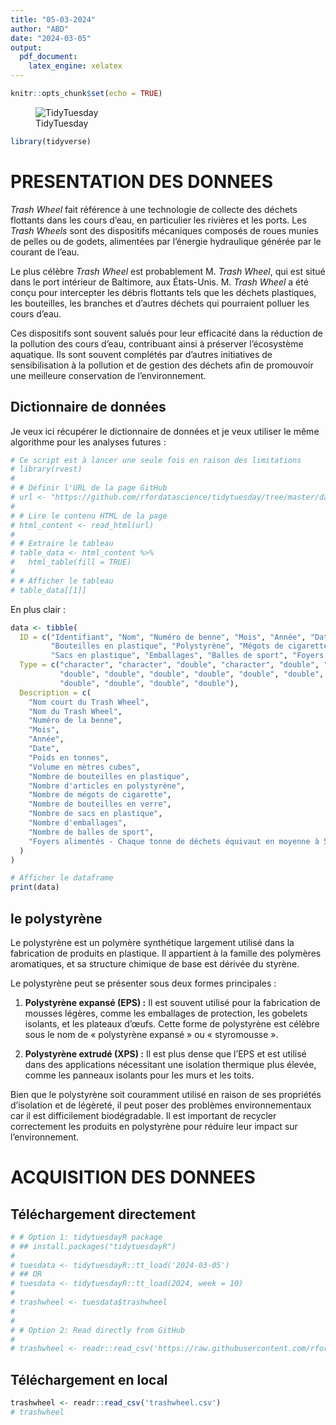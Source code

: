 ```yaml
---
title: "05-03-2024"
author: "ABD"
date: "2024-03-05"
output:
  pdf_document: 
    latex_engine: xelatex
---
```


```r
knitr::opts_chunk$set(echo = TRUE)
```

![TidyTuesday](../../tt_logo.png)
\begin{center}
  \includegraphics[width=0.3\linewidth]{pic1.png}
\end{center}



```r
library(tidyverse)
```



\newpage

# PRESENTATION DES DONNEES

*Trash Wheel* fait référence à une technologie de collecte des déchets flottants dans les cours d'eau, en particulier les rivières et les ports. Les *Trash Wheels* sont des dispositifs mécaniques composés de roues munies de pelles ou de godets, alimentées par l'énergie hydraulique générée par le courant de l'eau.

Le plus célèbre *Trash Wheel* est probablement M. *Trash Wheel*, qui est situé dans le port intérieur de Baltimore, aux États-Unis. M. *Trash Wheel* a été conçu pour intercepter les débris flottants tels que les déchets plastiques, les bouteilles, les branches et d'autres déchets qui pourraient polluer les cours d'eau.

Ces dispositifs sont souvent salués pour leur efficacité dans la réduction de la pollution des cours d'eau, contribuant ainsi à préserver l'écosystème aquatique. Ils sont souvent complétés par d'autres initiatives de sensibilisation à la pollution et de gestion des déchets afin de promouvoir une meilleure conservation de l'environnement.


## Dictionnaire de données
Je veux ici récupérer le dictionnaire de données et je veux utiliser le même algorithme pour les analyses futures : 

```r
# Ce script est à lancer une seule fois en raison des limitations
# library(rvest)
# 
# # Définir l'URL de la page GitHub
# url <- "https://github.com/rfordatascience/tidytuesday/tree/master/data/2024/2024-03-05"
# 
# # Lire le contenu HTML de la page
# html_content <- read_html(url)
# 
# # Extraire le tableau
# table_data <- html_content %>%
#   html_table(fill = TRUE)
# 
# # Afficher le tableau
# table_data[[1]]
```


En plus clair : 
```r
data <- tibble(
  ID = c("Identifiant", "Nom", "Numéro de benne", "Mois", "Année", "Date", "Poids", "Volume",
         "Bouteilles en plastique", "Polystyrène", "Mégots de cigarette", "Bouteilles en verre",
         "Sacs en plastique", "Emballages", "Balles de sport", "Foyers alimentés"),
  Type = c("character", "character", "double", "character", "double", "character",
           "double", "double", "double", "double", "double", "double",
           "double", "double", "double", "double"),
  Description = c(
    "Nom court du Trash Wheel",
    "Nom du Trash Wheel",
    "Numéro de la benne",
    "Mois",
    "Année",
    "Date",
    "Poids en tonnes",
    "Volume en mètres cubes",
    "Nombre de bouteilles en plastique",
    "Nombre d'articles en polystyrène",
    "Nombre de mégots de cigarette",
    "Nombre de bouteilles en verre",
    "Nombre de sacs en plastique",
    "Nombre d'emballages",
    "Nombre de balles de sport",
    "Foyers alimentés - Chaque tonne de déchets équivaut en moyenne à 500 kilowatts d'électricité. Un ménage moyen utilise 30 kilowatts par jour."
  )
)

# Afficher le dataframe
print(data)

```

## le polystyrène
\begin{center}
  \includegraphics[width=0.5\linewidth]{polystyrene.jpg}
\end{center}

Le polystyrène est un polymère synthétique largement utilisé dans la fabrication de produits en plastique. Il appartient à la famille des polymères aromatiques, et sa structure chimique de base est dérivée du styrène.

Le polystyrène peut se présenter sous deux formes principales :

1. **Polystyrène expansé (EPS) :** Il est souvent utilisé pour la fabrication de mousses légères, comme les emballages de protection, les gobelets isolants, et les plateaux d'œufs. Cette forme de polystyrène est célèbre sous le nom de « polystyrène expansé » ou « styromousse ».

2. **Polystyrène extrudé (XPS) :** Il est plus dense que l'EPS et est utilisé dans des applications nécessitant une isolation thermique plus élevée, comme les panneaux isolants pour les murs et les toits.

Bien que le polystyrène soit couramment utilisé en raison de ses propriétés d'isolation et de légèreté, il peut poser des problèmes environnementaux car il est difficilement biodégradable. Il est important de recycler correctement les produits en polystyrène pour réduire leur impact sur l'environnement.


\newpage
# ACQUISITION DES DONNEES

## Téléchargement directement
```r
# # Option 1: tidytuesdayR package 
# ## install.packages("tidytuesdayR")
# 
# tuesdata <- tidytuesdayR::tt_load('2024-03-05')
# ## OR
# tuesdata <- tidytuesdayR::tt_load(2024, week = 10)
# 
# trashwheel <- tuesdata$trashwheel
# 
# 
# # Option 2: Read directly from GitHub
# 
# trashwheel <- readr::read_csv('https://raw.githubusercontent.com/rfordatascience/tidytuesday/master/data/2024/2024-03-05/trashwheel.csv')

```

## Téléchargement en local

```r
trashwheel <- readr::read_csv('trashwheel.csv')
# trashwheel
```

